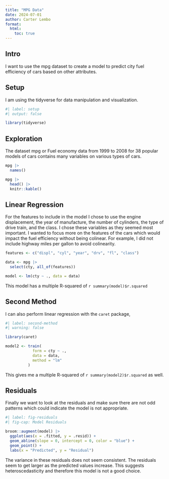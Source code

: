 ```yaml
---
title: "MPG Data"
date: 2024-07-01
author: Carter Lembo
format: 
  html:
    toc: true
---
```


## Intro
I want to use the mpg dataset to create a model to predict city fuel efficiency of cars based on other attributes.

## Setup

I am using the tidyverse for data manipulation and visualization.

```r
#| label: setup
#| output: false

library(tidyverse)

```

## Exploration

The dataset mpg or Fuel economy data from 1999 to 2008 for 38 popular models of cars contains many variables on various types of cars.

```r
mpg |> 
  names()

mpg |> 
  head() |> 
  knitr::kable()

```


## Linear Regression

For the features to include in the model I chose to use the engine displacement, the year of manufacture, the number of cylinders, the type of drive train, and the class. I chose these variables as they seemed most important. I wanted to focus more on the features of the cars which would impact the fuel efficiency without being colinear. For example, I did not include highway miles per gallon to avoid colinearity. 

```r
features <- c("displ", "cyl", "year", "drv", "fl", "class")

data <- mpg |> 
  select(cty, all_of(features))

model <- lm(cty ~ ., data = data)

```

This model has a multiple R-squared of `r summary(model)$r.squared`

## Second Method

I can also perform linear regression with the `caret` package,

```r
#| label: second-method
#| warning: false

library(caret)

model2 <- train(
            form = cty ~ .,
            data = data,
            method = "lm"
          )
```

This gives me a multiple R-squared of `r summary(model2)$r.squared` as well.


## Residuals

Finally we want to look at the residuals and make sure there are not odd patterns which could indicate the model is not appropriate. 

```r
#| label: fig-residuals
#| fig-cap: Model Residuals

broom::augment(model) |>
  ggplot(aes(x = .fitted, y = .resid)) +
  geom_abline(slope = 0, intercept = 0, color = "blue") +
  geom_point() +
  labs(x = "Predicted", y = "Residual")


```

The variance in these residuals does not seem consistent. The residuals seem to get larger as the predicted values increase. This suggests heteroscedasticity and therefore this model is not a good choice. 

